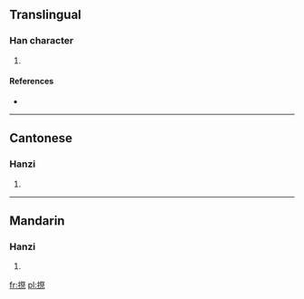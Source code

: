 ==Translingual==

===Han character===
{{Han char|rn=64|rad=手|as=12|sn=15|four=|canj=手月人火 (QBOF)}}

# {{defn|Han|sort=手12}}

====References====
* {{Han ref|kx=0449.290|dkj=12579|dj=0800.150|hdz=31948.060|uh=6456|ud=25686}}

----

==Cantonese==

===Hanzi===
{{yue-hanzi|jyut=}}

# {{defn|Cantonese|sort=手12}}

----

==Mandarin==

===Hanzi===
{{cmn-hanzi|pin=[[qì]] ([[qi4]])|wg=ch'i<sup>4</sup>}}

# {{defn|Mandarin|sort=手12}}

[[fr:摖]]
[[pl:摖]]